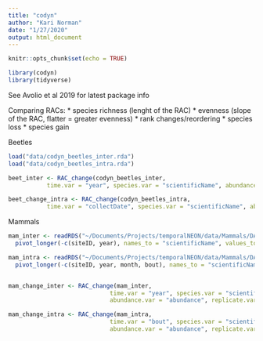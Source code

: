 ```yaml
---
title: "codyn"
author: "Kari Norman"
date: "1/27/2020"
output: html_document
---
```


```r
knitr::opts_chunk$set(echo = TRUE)
```

```r
library(codyn)
library(tidyverse) 
```

See Avolio et al 2019 for latest package info

Comparing RACs:
* species richness (lenght of the RAC) 
* evenness (slope of the RAC, flatter = greater evenness)
* rank changes/reordering
* species loss
* species gain

Beetles
```r
load("data/codyn_beetles_inter.rda")
load("data/codyn_beetles_intra.rda")

beet_inter <- RAC_change(codyn_beetles_inter, 
           time.var = "year", species.var = "scientificName", abundance.var = "cpue", replicate.var = "siteID")

beet_change_intra <- RAC_change(codyn_beetles_intra,
           time.var = "collectDate", species.var = "scientificName", abundance.var = "cpue", replicate.var = "siteID")
```

Mammals
```r
mam_inter <- readRDS("~/Documents/Projects/temporalNEON/data/Mammals/DATA_mammals_abs-abund-inter.rds") %>%
  pivot_longer(-c(siteID, year), names_to = "scientificName", values_to = "abundance")

mam_intra <- readRDS("~/Documents/Projects/temporalNEON/data/Mammals/DATA_mammals_abs-abund-intra.rds") %>%
  pivot_longer(-c(siteID, year, month, bout), names_to = "scientificName", values_to = "abundance")


mam_change_inter <- RAC_change(mam_inter, 
                             time.var = "year", species.var = "scientificName",
                             abundance.var = "abundance", replicate.var = "siteID")

mam_change_intra <- RAC_change(mam_intra, 
                             time.var = "bout", species.var = "scientificName",
                             abundance.var = "abundance", replicate.var = "siteID")
```

